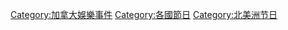 {{Commons category|Festivals of Canada}}
{{Cat main|加拿大節日}}

[[Category:加拿大娛樂事件|Category:加拿大娛樂事件]]
[[Category:各國節日|Category:各國節日]]
[[Category:北美洲节日|Category:北美洲节日]]